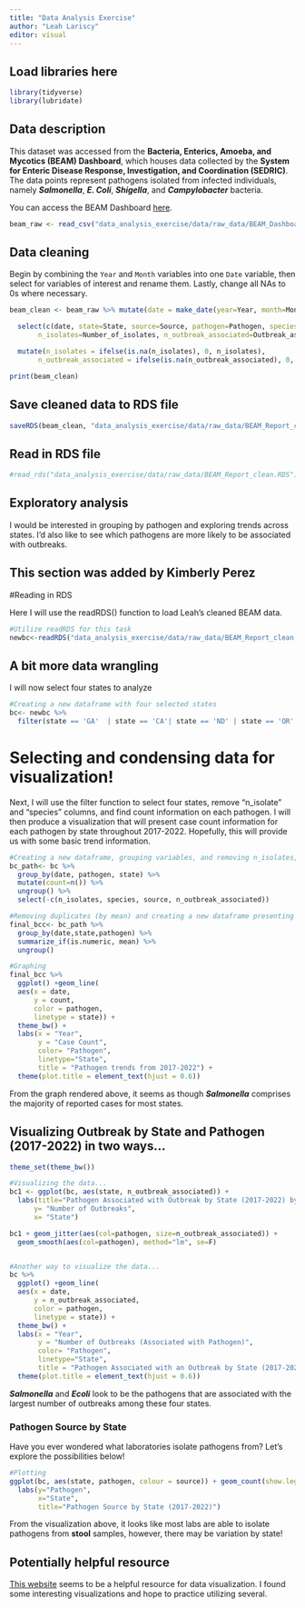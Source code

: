 ```yaml
---
title: "Data Analysis Exercise"
author: "Leah Lariscy"
editor: visual
---
```


## Load libraries here

```r
library(tidyverse)
library(lubridate)
```

## Data description

This dataset was accessed from the **Bacteria, Enterics, Amoeba, and Mycotics (BEAM) Dashboard**, which houses data collected by the **System for Enteric Disease Response, Investigation, and Coordination (SEDRIC)**. The data points represent pathogens isolated from infected individuals, namely ***Salmonella***, ***E. Coli***, ***Shigella***, and ***Campylobacter*** bacteria.

You can access the BEAM Dashboard [here](https://www.cdc.gov/ncezid/dfwed/beam-dashboard.html).

```r
beam_raw <- read_csv("data_analysis_exercise/data/raw_data/BEAM_Dashboard_Report_Data.csv")
```

## Data cleaning

Begin by combining the `Year` and `Month` variables into one `Date` variable, then select for variables of interest and rename them. Lastly, change all NAs to 0s where necessary.

```r
beam_clean <- beam_raw %>% mutate(date = make_date(year=Year, month=Month, day=1)) %>% 

  select(c(date, state=State, source=Source, pathogen=Pathogen, species=`Serotype/Species`,
       n_isolates=Number_of_isolates, n_outbreak_associated=Outbreak_associated_isolates)) %>% 

  mutate(n_isolates = ifelse(is.na(n_isolates), 0, n_isolates), 
       n_outbreak_associated = ifelse(is.na(n_outbreak_associated), 0, n_outbreak_associated))

print(beam_clean)
```

## Save cleaned data to RDS file

```r
saveRDS(beam_clean, "data_analysis_exercise/data/raw_data/BEAM_Report_clean.RDS")
```

## Read in RDS file

```r
#read_rds("data_analysis_exercise/data/raw_data/BEAM_Report_clean.RDS")
```

## Exploratory analysis

I would be interested in grouping by pathogen and exploring trends across states. I'd also like to see which pathogens are more likely to be associated with outbreaks.

## This section was added by Kimberly Perez

#Reading in RDS

Here I will use the readRDS() function to load Leah's cleaned BEAM data.

```r
#Utilize readRDS for this task
newbc<-readRDS("data_analysis_exercise/data/raw_data/BEAM_Report_clean.RDS")
```

## A bit more data wrangling

I will now select four states to analyze

```r
#Creating a new dataframe with four selected states
bc<- newbc %>%
  filter(state == 'GA'  | state == 'CA'| state == 'ND' | state == 'OR' )
```

# Selecting and condensing data for visualization!

Next, I will use the filter function to select four states, remove "n_isolate" and "species" columns, and find count information on each pathogen. I will then produce a visualization that will present case count information for each pathogen by state throughout 2017-2022. Hopefully, this will provide us with some basic trend information.

```r
#Creating a new dataframe, grouping variables, and removing n_isolates, source, n_outbreak_associated, and species columns 
bc_path<- bc %>% 
  group_by(date, pathogen, state) %>% 
  mutate(count=n()) %>% 
  ungroup() %>%  
  select(-c(n_isolates, species, source, n_outbreak_associated))

#Removing duplicates (by mean) and creating a new dataframe presenting case counts for each pathogen in each state by day (2017-2022)
final_bcc<- bc_path %>% 
  group_by(date,state,pathogen) %>% 
  summarize_if(is.numeric, mean) %>% 
  ungroup()

#Graphing
final_bcc %>% 
  ggplot() +geom_line(
  aes(x = date,
      y = count,
      color = pathogen,
      linetype = state)) +
  theme_bw() +
  labs(x = "Year",
       y = "Case Count",
       color= "Pathogen",
       linetype="State",
       title = "Pathogen trends from 2017-2022") +
  theme(plot.title = element_text(hjust = 0.6))

```

From the graph rendered above, it seems as though ***Salmonella*** comprises the majority of reported cases for most states.

## Visualizing Outbreak by State and Pathogen (2017-2022) in two ways...

```r
theme_set(theme_bw())  

#Visualizing the data...
bc1 <- ggplot(bc, aes(state, n_outbreak_associated)) + 
  labs(title="Pathogen Associated with Outbreak by State (2017-2022) by State",
      y= "Number of Outbreaks",
      x= "State")

bc1 + geom_jitter(aes(col=pathogen, size=n_outbreak_associated)) + 
  geom_smooth(aes(col=pathogen), method="lm", se=F)


#Another way to visualize the data...
bc %>% 
  ggplot() +geom_line(
  aes(x = date,
      y = n_outbreak_associated,
      color = pathogen,
      linetype = state)) +
  theme_bw() +
  labs(x = "Year",
       y = "Number of Outbreaks (Associated with Pathogen)",
       color= "Pathogen",
       linetype="State",
       title = "Pathogen Associated with an Outbreak by State (2017-2022)") +
  theme(plot.title = element_text(hjust = 0.6))
```

***Salmonella*** and ***Ecoli*** look to be the pathogens that are associated with the largest number of outbreaks among these four states.

### Pathogen Source by State

Have you ever wondered what laboratories isolate pathogens from? Let's explore the possibilities below!

```r
#Plotting 
ggplot(bc, aes(state, pathogen, colour = source)) + geom_count(show.legend=T) +
  labs(y="Pathogen", 
       x="State", 
       title="Pathogen Source by State (2017-2022)")
```

From the visualization above, it looks like most labs are able to isolate pathogens from **stool** samples, however, there may be variation by state!

## Potentially helpful resource

[This website](http://r-statistics.co/Top50-Ggplot2-Visualizations-MasterList-R-Code.html#Counts%20Chart) seems to be a helpful resource for data visualization. I found some interesting visualizations and hope to practice utilizing several.
